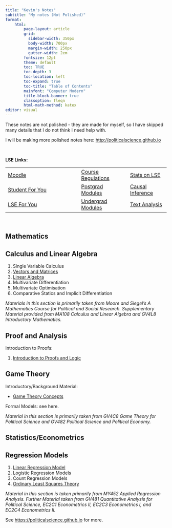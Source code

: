 ```yaml
---
title: "Kevin's Notes"
subtitle: "My notes (Not Polished)"
format:
    html:
        page-layout: article
        grid:
          sidebar-width: 350px
          body-width: 700px
          margin-width: 250px
          gutter-width: 2em
        fontsize: 12pt
        theme: default
        toc: TRUE
        toc-depth: 3
        toc-location: left
        toc-expand: true
        toc-title: "Table of Contents"
        mainfont: "Computer Modern"
        title-block-banner: true
        classoption: fleqn
        html-math-method: katex
editor: visual
---
```


These notes are not polished - they are made for myself, so I have skipped many details that I do not think I need help with.

I will be making more polished notes here: <http://politicalscience.github.io>

<br />

**LSE Links:**

|                                                                                                                                                                                                                                                          |                                                                                                                                                                   |                                                                                                                          |
|---------------------------------|----------------------|------------------|
| [Moodle](https://moodle.lse.ac.uk/my/)                                                                                                                                                                                                                   | [Course Regulations](https://www.lse.ac.uk/resources/calendar/programmeRegulations/taughtMasters/2024/MScPoliticalSciencePoliticalScienceAndPoliticalEconomy.htm) | [Stats on LSE](https://info.lse.ac.uk/staff/divisions/academic-registrars-division/systems/what-we-do/statistics-on-lse) |
| [Student For You](https://portal.lse.ac.uk/studentservices/s/?_gl=11c1xkmp_gcl_auMTU2NDcwMzc5MS4xNzIxMjM1NTAz_gaOTczMzc3MTk2LjE3MTMzODQ0NzI._ga_LWTEVFESYX*MTcyNzM4MTg5Ny4yMDMuMS4xNzI3MzgyNzQyLjguMC4w)                                                 | [Postgrad Modules](https://www.lse.ac.uk/resources/calendar/courseGuides/graduate.htm)                                                                            | [Causal Inference](https://lse-my457.github.io)                                                                          |
| [LSE For You](https://auth.lse.ac.uk/auth/login?service=https%3A%2F%2Flfy.lse.ac.uk%2Fportal%2Fp%2F&renew=true&_gl=15ghr49_gcl_auMTk0MjQzMTI2MS4xNzEzMzg0NDcy_gaOTczMzc3MTk2LjE3MTMzODQ0NzI._ga_LWTEVFESYX*MTcyMDU2MDcyMy44Mi4xLjE3MjA1NjA3NjIuMjEuMC4w) | [Undergrad Modules](https://www.lse.ac.uk/resources/calendar/courseGuides/undergraduate.htm)                                                                      | [Text Analysis](https://lse-my459.github.io)                                                                             |

<br />

## Mathematics

::: {.callout-tip collapse="true" appearance="minimal"}
## Calculus and Linear Algebra

1.  Single Variable Calculus
2.  [Vectors and Matrices](https://kevinli03.github.io/notes/calc/2.html)
3.  [Linear Algebra](https://kevinli03.github.io/notes/calc/3.html)
4.  Multivariate Differentiation
5.  Multivariate Optimisation
6.  Comparative Statics and Implicit Differentiation

*Materials in this section is primarily taken from Moore and Siegel’s A Mathematics Course for Political and Social Research. Supplementary Material provided from MA108 Calculus and Linear Algebra and GV4L8 Introductory Mathematics.*
:::

::: {.callout-tip collapse="true" appearance="minimal"}
## Proof and Analysis

Introduction to Proofs:

1.  [Introduction to Proofs and Logic](https://kevinli03.github.io/notes/proof/1.html)
:::

::: {.callout-tip collapse="true" appearance="minimal"}
## Game Theory

Introductory/Background Material:

-   [Game Theory Concepts](https://kevinli03.github.io/notes/polecon/games.html)

Formal Models: see here.

*Material in this section is primarily taken from GV4C8 Game Theory for Political Science and GV482 Political Science and Political Economy.*
:::

## Statistics/Econometrics

::: {.callout-tip collapse="true" appearance="minimal"}
## Regression Models

1.  [Linear Regression Model](https://kevinli03.github.io/notes/regression/1.html)
2.  Logistic Regression Models
3.  Count Regression Models
4.  [Ordinary Least Squares Theory](https://kevinli03.github.io/notes/causal/ols.html)

*Material in this section is taken primarily from MY452 Applied Regression Analysis. Further Material taken from GV481 Quantitative Analysis for Political Science, EC2C1 Econometrics II, EC2C3 Econometrics I, and EC2C4 Econometrics II.*
:::

See <https://politicalscience.github.io> for more.

<br />
